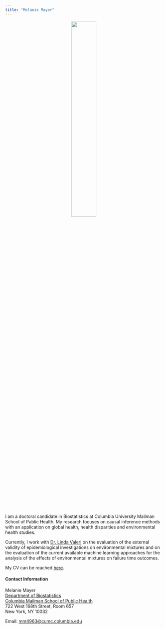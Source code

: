 ```yaml
---
title: "Melanie Mayer"
---
```



<center>

![](./images/IMG_2797.jpeg){width=40%}

</center>


I am a doctoral candidate in Biostatistics at Columbia University Mailman School of Public Health. My research focuses on causal inference methods with an application on global health, health disparities and environmental health studies.

Currently, I work with [Dr. Linda Valeri](https://www.lindavaleri.com/) on the evaluation of the external validity of epidemiological investigations on environmental mixtures and on the evaluation of the current available machine learning approaches for the analysis of the effects of environmental mixtures on failure time outcomes. 


My CV can be reached [here](about.html).

#### Contact Information
Melanie Mayer \
[Department of Biostatistics](https://www.publichealth.columbia.edu/academics/departments/biostatistics) \
[Columbia Mailman School of Public Health](https://www.publichealth.columbia.edu/) \
722 West 168th Street, Room 657 \
New York, NY 10032 

Email: <mm4963@cumc.columbia.edu>




